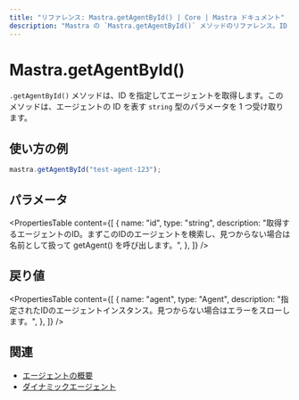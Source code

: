 ```yaml
---
title: "リファレンス: Mastra.getAgentById() | Core | Mastra ドキュメント"
description: "Mastra の `Mastra.getAgentById()` メソッドのリファレンス。ID によってエージェントを取得します。"
---
```


# Mastra.getAgentById()

`.getAgentById()` メソッドは、ID を指定してエージェントを取得します。このメソッドは、エージェントの ID を表す `string` 型のパラメータを 1 つ受け取ります。

## 使い方の例

```typescript copy
mastra.getAgentById("test-agent-123");
```


## パラメータ

<PropertiesTable
  content={[
    {
      name: "id",
      type: "string",
      description: "取得するエージェントのID。まずこのIDのエージェントを検索し、見つからない場合は名前として扱って getAgent() を呼び出します。",
    },
  ]}
/>

## 戻り値

<PropertiesTable
  content={[
    {
      name: "agent",
      type: "Agent",
      description: "指定されたIDのエージェントインスタンス。見つからない場合はエラーをスローします。",
    },
  ]}
/>

## 関連

- [エージェントの概要](../../docs/agents/overview.mdx)
- [ダイナミックエージェント](../../docs/agents/dynamic-agents.mdx)